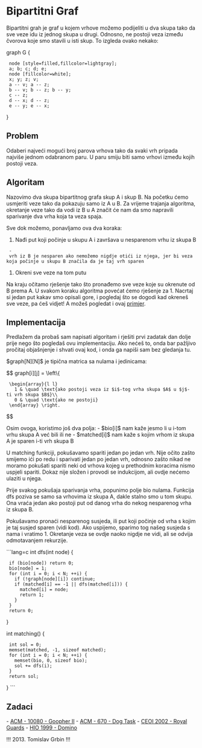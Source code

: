 = Bipartitni Graf =

Bipartitni grah je graf u kojem vrhove možemo podijeliti u dva skupa tako da sve veze idu iz jednog skupa u drugi.
Odnosno, ne postoji veza između čvorova koje smo stavili u isti skup.
To izgleda ovako nekako:

graph G {
  node [style=filled,fillcolor=lightgray];
  a; b; c; d; e;
  node [fillcolor=white];
  x; y; z; v;
  a -- v; a -- z;
  b -- v; b -- z; b -- y;
  c -- z;
  d -- x; d -- z;
  e -- y; e -- x;
}

== Problem ==

Odaberi najveći mogući broj parova vrhova tako da svaki vrh pripada najviše jednom odabranom paru.
U paru smiju biti samo vrhovi između kojih postoji veza.


== Algoritam ==

Nazovimo dva skupa bipartitnog grafa skup A i skup B.
Na početku ćemo usmjeriti veze tako da pokazuju samo iz A u B.
Za vrijeme trajanja algoritma, okretanje veze tako da vodi iz B u A značit će nam da smo napravili sparivanje dva vrha koja ta veza spaja.

Sve dok možemo, ponavljamo ova dva koraka:

# Nađi put koji počinje u skupu A i završava u nesparenom vrhu iz skupa B
  - vrh iz B je nesparen ako nemožemo nigdje otići iz njega, jer bi veza koja počinje u skupu B značila da je taj vrh sparen
# Okreni sve veze na tom putu

Na kraju očitamo rješenje tako što pronađemo sve veze koje su okrenute od B prema A.
U svakom koraku algoritma povećat ćemo rješenje za 1.
Nacrtaj si jedan put kakav smo opisali gore, i pogledaj što se dogodi kad okreneš sve veze, pa ćeš vidjet!
A možeš pogledat i ovaj [[grafovi/matching/sim/|primjer]].

== Implementacija ==

Predlažem da probaš sam napisati algoritam i rješiti prvi zadatak dan dolje prije nego što pogledaš ovu implementaciju.
Ako nećeš to, onda bar pažljivo pročitaj objašnjenje i shvati ovaj kod, i onda ga napiši sam bez gledanja tu.

$graph[N][N]$ je tipična matrica sa nulama i jedinicama:

$$
graph[i][j] = \left\{ 
  \begin{array}{l l}
    1 & \quad \text{ako postoji veza iz $i$-tog vrha skupa $A$ u $j$-ti vrh skupa $B$}\\
    0 & \quad \text{ako ne postoji}
  \end{array} \right.
$$

Osim ovoga, koristimo još dva polja:
- $bio[i]$ nam kaže jesmo li u i-tom vrhu skupa A već bili ili ne
- $matched[i]$ nam kaže s kojim vrhom iz skupa A je sparen i-ti vrh skupa B

U matching funkciji, pokušavamo spariti jedan po jedan vrh.
Nije očito zašto smijemo ići po redu i sparivati jedan po jedan vrh, odnosno zašto nikad ne moramo pokušati spariti neki od vrhova kojeg u prethodnim koracima nismo uspjeli spariti.
Dokaz nije složen i provodi se indukcijom, ali ovdje nećemo ulaziti u njega.

Prije svakog pokušaja sparivanja vrha, popunimo polje bio nulama.
Funkcija dfs poziva se samo sa vrhovima iz skupa A, dakle stalno smo u tom skupu.
Ona vraća jedan ako postoji put od danog vrha do nekog nesparenog vrha iz skupa B.

Pokušavamo pronaći nesparenog susjeda, ili put koji počinje od vrha s kojim je taj susjed sparen (vidi kod).
Ako uspijemo, sparimo tog našeg susjeda s nama i vratimo 1.
Okretanje veza se ovdje naoko nigdje ne vidi, ali se odvija odmotavanjem rekurzije.

```lang=c
int dfs(int node) {
  if (bio[node]) return 0;
  bio[node] = 1;  
  for (int i = 0; i < N; ++i) {
    if (!graph[node][i]) continue;       
    if (matched[i] == -1 || dfs(matched[i])) {
      matched[i] = node;
      return 1;
    }
  }
  return 0;
}

int matching() {
  int sol = 0;
  memset(matched, -1, sizeof matched);
  for (int i = 0; i < N; ++i) {
    memset(bio, 0, sizeof bio);
    sol += dfs(i);
  }
  return sol;
}
```

== Zadaci ==

- [[http://uva.onlinejudge.org/index.php?option=onlinejudge&page=show_problem&problem=1021 | ACM - 10080 - Goopher II]]
- [[http://uva.onlinejudge.org/index.php?option=com_onlinejudge&Itemid=8&category=8&page=show_problem&problem=611 | ACM - 670 - Dog Task]]
- [[http://web.ics.upjs.sk/ceoi/ | CEOI 2002 - Royal Guards]]
- [[http://www.hsin.hr/dmih99/srednje_skole/index.html | HIO 1999 - Domino]]

!!!
2013. Tomislav Grbin
!!!
